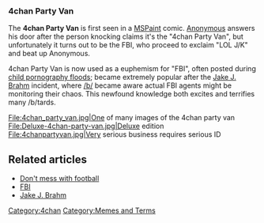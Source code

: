 === 4chan Party Van ===
The '''4chan Party Van''' is first seen in a [[MSPaint]] comic. [[Anonymous]] answers his door after the person knocking claims it's the "4chan Party Van", but unfortunately it turns out to be the FBI, who proceed to exclaim "LOL J/K" and beat up Anonymous. 

4chan Party Van is now used as a euphemism for "FBI", often posted during [[CP|child pornography floods]]; became extremely popular after the [[Jake J. Brahm]] incident, where [[/b/]] became aware actual FBI agents might be monitoring their chaos. This newfound knowledge both excites and terrifies many /b/tards.

<gallery>
File:4chan_party_van.jpg|One of many images of the 4chan party van
File:Deluxe-4chan-party-van.jpg|Deluxe edition
File:4chanpartyvan.jpg|Very serious business requires serious ID
</gallery>

== Related articles ==
* [[Don't mess with football]]
* [[FBI]]
* [[Jake J. Brahm]]

[[Category:4chan]][[Category:Memes and Terms]]